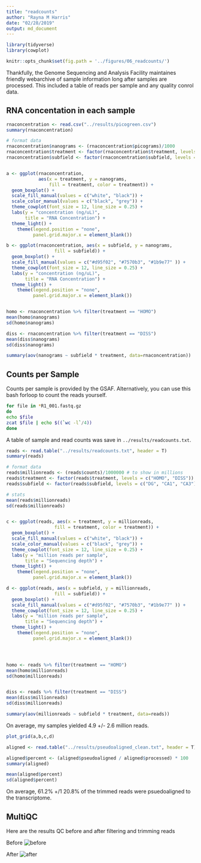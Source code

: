 ```yaml
---
title: "readcounts"
author: "Rayna M Harris"
date: "02/28/2019"
output: md_document
---
```


```r
library(tidyverse)
library(cowplot)

knitr::opts_chunk$set(fig.path = '../figures/06_readcounts/')
```

Thankfully, the Genome Sequencing and Analysis Facility maintaines friendly webarchive of sample information long after samples are processed. This included a table of reads per sample and any quality conrol data. 

## RNA concentation in each sample

```r
rnaconcentration <- read.csv("../results/picogreen.csv")
summary(rnaconcentration)

# format data
rnaconcentration$nanograms <- (rnaconcentration$picograms)/1000 
rnaconcentration$treatment <- factor(rnaconcentration$treatment, levels = c("HOMO", "DISS"))
rnaconcentration$subfield <- factor(rnaconcentration$subfield, levels = c("DG", "CA1", "CA3"))


a <- ggplot(rnaconcentration, 
            aes(x = treatment, y = nanograms, 
                fill = treatment, color = treatment)) + 
  geom_boxplot() +
  scale_fill_manual(values = c("white", "black")) +
  scale_color_manual(values = c("black", "grey")) +
  theme_cowplot(font_size = 12, line_size = 0.25) +
  labs(y = "concentration (ng/uL)",
       title = "RNA Concentration") +
  theme_light() +
    theme(legend.position = "none",
          panel.grid.major.x = element_blank()) 

b <- ggplot(rnaconcentration, aes(x = subfield, y = nanograms, 
                  fill = subfield)) + 
  geom_boxplot() +
  scale_fill_manual(values = c("#d95f02", "#7570b3", "#1b9e77" )) +
  theme_cowplot(font_size = 12, line_size = 0.25) +
  labs(y = "concentration (ng/uL)",
       title = "RNA Concentration") +
  theme_light() +
    theme(legend.position = "none",
          panel.grid.major.x = element_blank())


homo <- rnaconcentration %>% filter(treatment == "HOMO") 
mean(homo$nanograms)
sd(homo$nanograms)

diss <- rnaconcentration %>% filter(treatment == "DISS") 
mean(diss$nanograms)
sd(diss$nanograms)

summary(aov(nanograms ~ subfield * treatment, data=rnaconcentration))

```

## Counts per Sample

Counts per sample is provided by the GSAF. Alternatively, you can use this bash forloop to count the reads yourself. 

~~~{.bash}
for file in *R1_001.fastq.gz
do
echo $file
zcat $file | echo $((`wc -l`/4)) 
done 
~~~

A table of sample and read counts was save in `../results/readcounts.txt`.

```r
reads <- read.table("../results/readcounts.txt", header = T)
summary(reads)

# format data
reads$millionreads <- (reads$counts)/1000000 # to show in millions
reads$treatment <- factor(reads$treatment, levels = c("HOMO", "DISS"))
reads$subfield <- factor(reads$subfield, levels = c("DG", "CA1", "CA3"))

# stats
mean(reads$millionreads) 
sd(reads$millionreads)


c <- ggplot(reads, aes(x = treatment, y = millionreads, 
                  fill = treatment, color = treatment)) + 
  geom_boxplot() +
  scale_fill_manual(values = c("white", "black")) +
  scale_color_manual(values = c("black", "grey")) +
  theme_cowplot(font_size = 12, line_size = 0.25) +
  labs(y = "million reads per sample",
       title = "Sequencing depth") +
  theme_light() +
    theme(legend.position = "none",
          panel.grid.major.x = element_blank()) 

d <- ggplot(reads, aes(x = subfield, y = millionreads, 
                  fill = subfield)) + 
  geom_boxplot() +
  scale_fill_manual(values = c("#d95f02", "#7570b3", "#1b9e77" )) +
  theme_cowplot(font_size = 12, line_size = 0.25) +
  labs(y = "million reads per sample",
       title = "Sequencing depth") +
  theme_light() +
    theme(legend.position = "none",
          panel.grid.major.x = element_blank())




homo <- reads %>% filter(treatment == "HOMO") 
mean(homo$millionreads)
sd(homo$millionreads)


diss <- reads %>% filter(treatment == "DISS") 
mean(diss$millionreads)
sd(diss$millionreads)

summary(aov(millionreads ~ subfield * treatment, data=reads))

```

On average, my samples yielded 4.9 +/- 2.6 million reads.




```r
plot_grid(a,b,c,d)
```



```r
aligned <- read.table("../results/pseudoaligned_clean.txt", header = T)

aligned$percent <- (aligned$pseudoaligned / aligned$processed) * 100
summary(aligned)

mean(aligned$percent)
sd(aligned$percent)
```

On average, 61.2% +/1 20.8% of the trimmed reads were psuedoaligned to the transcriptome.

## MultiQC

Here are the results QC before and after filtering and trimming reads

Before
![before](../figures/06_readcounts/before.png)

After
![after](../figures/06_readcounts/after.png)

